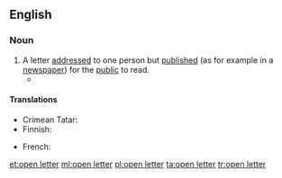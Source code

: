 ==English==

===Noun===
{{en-noun|head=[[open]] [[letter]]}}

# A letter [[address]]ed to one person but [[published]] (as for example in a [[newspaper]]) for the [[public]] to read.
#*{{quote-news
|year=2011
|date=December 14
|author=Angelique Chrisafis
|title=Rachida Dati accuses French PM of sexism and elitism
|work=Guardian
|url=http://www.guardian.co.uk/world/2011/dec/14/rachida-dati-french-sexism-elitism
|page=
|passage=For months, Dati warned she would refuse to stand aside. Now she has stunned the political class with an '''open letter''' to Fillon in Le Monde, a scathing character assassination accusing him of the "lone ambition" of a disillusioned political elite, of doing politics in a way that "never favoured women" and stopping ethnic-minority candidates from progressing at elections. She said he was committing "a sad mistake" in trying to run in Paris.}}

====Translations====
{{trans-top|published letter}}
* Crimean Tatar: {{t|crh|açıq mektüp}}
* Finnish: {{t|fi|avoin kirje}}
{{trans-mid}}
* French: {{t+|fr|lettre ouverte|f}}
{{trans-bottom}}

[[et:open letter]]
[[ml:open letter]]
[[pl:open letter]]
[[ta:open letter]]
[[tr:open letter]]